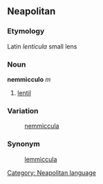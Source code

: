 ==Neapolitan==
===Etymology===
Latin ''lenticula'' small lens
===Noun===
'''nemmìcculo''' ''m''
# [[lentil]]
===Variation===
:[[nemmìccula]]

===Synonym===
:[[lemmìccula]]

[[Category: Neapolitan language]]